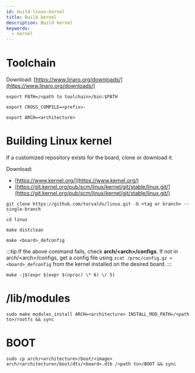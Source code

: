 ```yaml
---
id: build-linux-kernel
title: Build kernel
description: Build kernel
keywords:
  - kernel
---
```


# Toolchain

Download: [https://www.linaro.org/downloads/](https://www.linaro.org/downloads/)

```shell
export PATH=/<path to toolchain>/bin:$PATH
```

```shell
export CROSS_COMPILE=<prefix>-
```

```shell
export ARCH=<architecture>
```

# Building Linux kernel

If a customized repository exists for the board, clone or download it.

Download:

- [https://www.kernel.org/](https://www.kernel.org/)
- [https://git.kernel.org/pub/scm/linux/kernel/git/stable/linux.git/](https://git.kernel.org/pub/scm/linux/kernel/git/stable/linux.git/)

```shell
git clone https://github.com/torvalds/linux.git -b <tag or branch> --single-branch
```

```shell
cd linux
```

```shell
make distclean
```

```shell
make <board>_defconfig
```

:::tip
If the above command fails, check **arch/<arch\>/configs**. If not in arch/<arch\>/configs, get a config file using `zcat /proc/config.gz > <board>_defconfig` from the kernel installed on the desired board.
:::

```shell
make -j$(expr $(expr $(nproc) \* 6) \/ 5)
```

# /lib/modules

```shell
sudo make modules_install ARCH=<architecture> INSTALL_MOD_PATH=/<path to>/rootfs && sync
```

# BOOT

```shell
sudo cp arch/<architecture>/boot/<image> arch/<architecture>/boot/dts/<board>.dtb /<path to>/BOOT && sync
```
